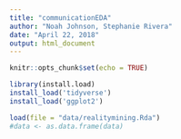 ```yaml
---
title: "communicationEDA"
author: "Noah Johnson, Stephanie Rivera"
date: "April 22, 2018"
output: html_document
---
```


```r
knitr::opts_chunk$set(echo = TRUE)

library(install.load)
install_load('tidyverse')
install_load('ggplot2')
```

```r
load(file = "data/realitymining.Rda")
#data <- as.data.frame(data)
```